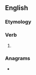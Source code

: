 ==English==

===Etymology===
{{suffix|care|eth|lang=en}}

===Verb===
{{head|en|verb form}}

# {{en-archaic third-person singular of|care}}

===Anagrams===
* {{anagrams|en|E chart|Thrace|archet|charet|raceth|rachet|reacht}}